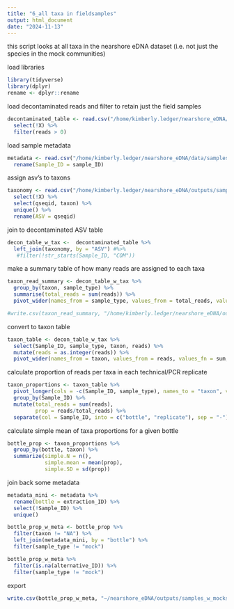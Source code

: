 ```yaml
---
title: "6_all taxa in fieldsamples"
output: html_document
date: "2024-11-13"
---
```


this script looks at all taxa in the nearshore eDNA dataset (i.e. not just the species in the mock communities)

load libraries
```r
library(tidyverse)
library(dplyr)
rename <- dplyr::rename
```

load decontaminated reads and filter to retain just the field samples 
```r
decontaminated_table <- read.csv("/home/kimberly.ledger/nearshore_eDNA/outputs/samples_w_mocks_updated/decontaminated_asv_table.csv") %>%
  select(!X) %>%
  filter(reads > 0)
```

load sample metadata
```r
metadata <- read.csv("/home/kimberly.ledger/nearshore_eDNA/data/samples_w_mocks_updated/nearshore_metadata.csv") %>%
  rename(Sample_ID = sample_ID)
```

assign asv's to taxons 
```r
taxonomy <- read.csv("/home/kimberly.ledger/nearshore_eDNA/outputs/samples_w_mocks_updated/taxonomy_20250110_collapsed.csv") %>%
  select(!X) %>%
  select(qseqid, taxon) %>%
  unique() %>%
  rename(ASV = qseqid) 
```

join to decontaminated ASV table
```r
decon_table_w_tax <-  decontaminated_table %>%
  left_join(taxonomy, by = "ASV") #%>%
   #filter(!str_starts(Sample_ID, "COM"))
```

make a summary table of how many reads are assigned to each taxa 
```r
taxon_read_summary <- decon_table_w_tax %>%
  group_by(taxon, sample_type) %>%
  summarise(total_reads = sum(reads)) %>%
  pivot_wider(names_from = sample_type, values_from = total_reads, values_fill = 0)
```

```r
#write.csv(taxon_read_summary, "/home/kimberly.ledger/nearshore_eDNA/outputs/samples_w_mocks_updated/taxonomy_readcounts.csv")
```


convert to taxon table 
```r
taxon_table <- decon_table_w_tax %>%
  select(Sample_ID, sample_type, taxon, reads) %>%
  mutate(reads = as.integer(reads)) %>%
  pivot_wider(names_from = taxon, values_from = reads, values_fn = sum, values_fill = 0)
```


calculate proportion of reads per taxa in each technical/PCR replicate 
```r
taxon_proportions <- taxon_table %>%
  pivot_longer(cols = -c(Sample_ID, sample_type), names_to = "taxon", values_to = "reads") %>%
  group_by(Sample_ID) %>%
  mutate(total_reads = sum(reads),
         prop = reads/total_reads) %>%
  separate(col = Sample_ID, into = c("bottle", "replicate"), sep = "-")
```

calculate simple mean of taxa proportions for a given bottle 
```r
bottle_prop <- taxon_proportions %>%
  group_by(bottle, taxon) %>%
  summarize(simple.N = n(),
            simple.mean = mean(prop),
            simple.SD = sd(prop))
```

join back some metadata
```r
metadata_mini <- metadata %>%
  rename(bottle = extraction_ID) %>%
  select(!Sample_ID) %>%
  unique()

bottle_prop_w_meta <- bottle_prop %>%
  filter(taxon != "NA") %>%
  left_join(metadata_mini, by = "bottle") %>%
  filter(sample_type != "mock")

bottle_prop_w_meta %>%
  filter(is.na(alternative_ID)) %>%
  filter(sample_type != "mock")
```


export
```r
write.csv(bottle_prop_w_meta, "~/nearshore_eDNA/outputs/samples_w_mocks_updated/field_quant/all_taxa_simple_20250110.csv")
```


